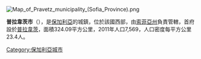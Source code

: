 [[Image:Map_of_Pravetz_municipality_(Sofia_Province).png|right]]
{{Coord|42.88|N|23.92|E|display=title}}

'''普拉韋茨市'''（{{lang-bg|Правец}}），是[[保加利亞|保加利亞]]的城鎮，位於該國西部，由[[索菲亞州|索菲亞州]]負責管轄，首府設於[[普拉韋茨|普拉韋茨]]，面積324.09平方公里，2011年人口7,569，人口密度每平方公里23.4人。

{{Bulgaria-geo-stub}}
[[Category:保加利亞城市|Category:保加利亞城市]]